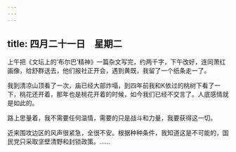 ```yaml
---
---
---
```

title: 四月二十一日　星期二
---




上午把《文坛上的‘布尔巴’精神》一篇杂文写完，约两千字，下午改好，连同萧红画像，给舒群送去，他们报社正开会，遇到黄既，我留了一个纸条走一了。

我到清凉山顶看了一次，庙已经大部炸塌，到四年前我和K依过的桃树下看了一下，桃花还开着，那年也是桃花开着的时候，如今我们已经不交言了。人底感情就是如此的。

路上思量着，我不需要任何温情，需要的只是战斗和力量，我要获得这一切。

近来围攻边区的风声很紧急，全很不安。根据种种条件，我知道这是不可能的，国民党只采取坚壁清野和封锁政策。……